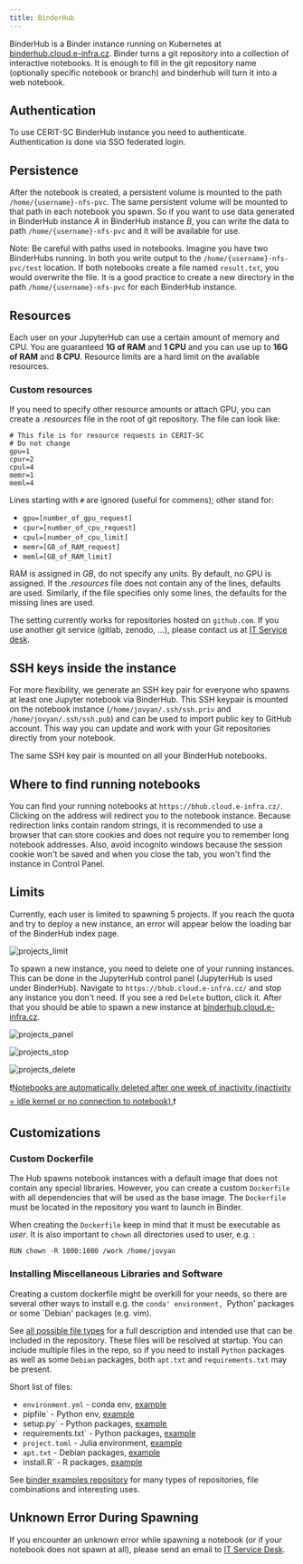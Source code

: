 ```yaml
---
title: BinderHub
---
```


BinderHub is a Binder instance running on Kubernetes at [binderhub.cloud.e-infra.cz](https://binderhub.cloud.e-infra.cz/). Binder turns a git repository into a collection of interactive notebooks. It is enough to fill in the git repository name (optionally specific notebook or branch) and binderhub will turn it into a web notebook.

## Authentication
To use CERIT-SC BinderHub instance you need to authenticate. Authentication is done via SSO federated login.

## Persistence
After the notebook is created, a persistent volume is mounted to the path `/home/{username}-nfs-pvc`. The same persistent volume will be mounted to that path in each notebook you spawn. So if you want to use data generated in BinderHub instance *A* in BinderHub instance *B*, you can write the data to path `/home/{username}-nfs-pvc` and it will be available for use.

Note: Be careful with paths used in notebooks. Imagine you have two BinderHubs running. In both you write output to the `/home/{username}-nfs-pvc/test` location. If both notebooks create a file named `result.txt`, you would overwrite the file. It is a good practice to create a new directory in the path `/home/{username}-nfs-pvc` for each BinderHub instance.

## Resources
Each user on your JupyterHub can use a certain amount of memory and CPU. You are guaranteed **1G of RAM** and **1 CPU** and you can use up to **16G of RAM** and **8 CPU**. Resource limits are a hard limit on the available resources.

### Custom resources
If you need to specify other resource amounts or attach GPU, you can create a *.resources* file in the root of git repository. The file can look like:
```
# This file is for resource requests in CERIT-SC
# Do not change
gpu=1
cpur=2
cpul=4
memr=1
meml=4
```

Lines starting with `#` are ignored (useful for commens); other stand for:
- `gpu=[number_of_gpu_request]`
- `cpur=[number_of_cpu_request]`
- `cpul=[number_of_cpu_limit]`
- `memr=[GB_of_RAM_request]`
- `meml=[GB_of_RAM_limit]`

RAM is assigned in *GB*, do not specify any units. By default, no GPU is assigned. If the *.resources* file does not contain any of the lines, defaults are used. Similarly, if the file specifies only some lines, the defaults for the missing lines are used.

The setting currently works for repositories hosted on `github.com`. If you use another git service (gitlab, zenodo, ...), please contact us at <a href="mailto:k8s@ics.muni.cz">IT Service desk</a>.


## SSH keys inside the instance
For more flexibility, we generate an SSH key pair for everyone who spawns at least one Jupyter notebook via BinderHub. This SSH keypair is mounted on the notebook instance (`/home/jovyan/.ssh/ssh.priv` and `/home/jovyan/.ssh/ssh.pub`) and can be used to import public key to GitHub account. This way you can update and work with your Git repositories directly from your notebook.

The same SSH key pair is mounted on all your BinderHub notebooks.

## Where to find running notebooks
You can find your running notebooks at `https://bhub.cloud.e-infra.cz/`. Clicking on the address will redirect you to the notebook instance. Because redirection links contain random strings, it is recommended to use a browser that can store cookies and does not require you to remember long notebook addresses. Also, avoid incognito windows because the session cookie won't be saved and when you close the tab, you won't find the instance in Control Panel.

## Limits
Currently, each user is limited to spawning 5 projects. If you reach the quota and try to deploy a new instance, an error will appear below the loading bar of the BinderHub index page.

![projects_limit](/img/ceritsc/apps/binderhub/limit.png)

To spawn a new instance, you need to delete one of your running instances.  This can be done in the JupyterHub control panel (JupyterHub is used under BinderHub). Navigate to `https://bhub.cloud.e-infra.cz/` and stop any instance you don't need. If you see a red `Delete` button, click it. After that you should be able to spawn a new instance at [binderhub.cloud.e-infra.cz](https://binderhub.cloud.e-infra.cz/).

![projects_panel](/img/ceritsc/apps/binderhub/hubpanel.png)

![projects_stop](/img/ceritsc/apps/binderhub/stop.png)

![projects_delete](/img/ceritsc/apps/binderhub/delete.png)

❗️<ins>Notebooks are automatically deleted after one week of inactivity (inactivity = idle kernel or no connection to notebook).</ins>❗️

## Customizations
### Custom Dockerfile
The Hub spawns notebook instances with a default image that does not contain any special libraries. However, you can create a custom `Dockerfile` with all dependencies that will be used as the base image. The `Dockerfile` must be located in the repository you want to launch in Binder.

When creating the `Dockerfile` keep in mind that it must be executable as *user*. It is also important to `chown` all directories used to user, e.g. :
```
RUN chown -R 1000:1000 /work /home/jovyan
```

### Installing Miscellaneous Libraries and Software
Creating a custom dockerfile might be overkill for your needs, so there are several other ways to install e.g. the `conda' environment, `Python' packages or some `Debian' packages (e.g. vim).

See [all possible file types](https://repo2docker.readthedocs.io/en/latest/config_files.html) for a full description and intended use that can be included in the repository. These files will be resolved at startup. You can include multiple files in the repo, so if you need to install `Python` packages as well as some `Debian` packages, both `apt.txt` and `requirements.txt` may be present.

Short list of files:
- `environment.yml` - conda env, [example](https://github.com/binder-examples/python-conda_pip/tree/3b7126f39253f92bb13ce7ea155fd8a121082afe)
- pipfile` - Python env, [example](https://github.com/binder-examples/pipfile)
- setup.py` - Python packages, [example](https://github.com/binder-examples/setup.py)
- requirements.txt` - Python packages, [example](https://github.com/binder-examples/requirements)
- `project.toml` - Julia environment, [example](https://github.com/binder-examples/demo-julia)
- `apt.txt` - Debian packages, [example](https://github.com/binder-examples/apt_install)
- install.R` - R packages, [example](https://github.com/binder-examples/r)

See [binder examples repository](https://github.com/orgs/binder-examples/repositories?page=1&type=all) for many types of repositories, file combinations and interesting uses.

## Unknown Error During Spawning
If you encounter an unknown error while spawning a notebook (or if your notebook does not spawn at all), please send an email to <a href="mailto:k8s@ics.muni.cz">IT Service Desk</a>.
